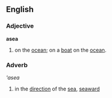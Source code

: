 ==English==

===Adjective===
'''asea'''
# on the [[ocean]]; on a [[boat]] on the [[ocean]].

===Adverb===
'''asea''
# in the [[direction]] of the [[sea]], [[seaward]]